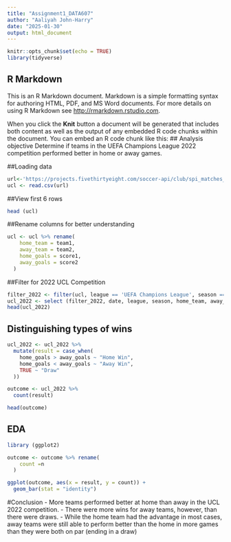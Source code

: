 ```yaml
---
title: "Assignment1_DATA607"
author: "Aaliyah John-Harry"
date: "2025-01-30"
output: html_document
---
```


```r
knitr::opts_chunk$set(echo = TRUE)
library(tidyverse)
```

## R Markdown

This is an R Markdown document. Markdown is a simple formatting syntax for authoring HTML, PDF, and MS Word documents. For more details on using R Markdown see <http://rmarkdown.rstudio.com>.

When you click the **Knit** button a document will be generated that includes both content as well as the output of any embedded R code chunks within the document. You can embed an R code chunk like this:
## Analysis objective
Determine if teams in the UEFA Champions League 2022 competition performed better in home or away games.

##Loading data
```r
url<-'https://projects.fivethirtyeight.com/soccer-api/club/spi_matches_latest.csv'
ucl <- read.csv(url)
```

##View first 6 rows
```r
head (ucl)
```
##Rename columns for better understanding
```r
ucl <- ucl %>% rename(
    home_team = team1,
    away_team = team2,
    home_goals = score1,
    away_goals = score2
  )
```

##Filter for 2022 UCL Competition
```r
filter_2022 <- filter(ucl, league == 'UEFA Champions League', season == 2022) 
ucl_2022 <- select (filter_2022, date, league, season, home_team, away_team, home_goals, away_goals)
head(ucl_2022)
```

## Distinguishing types of wins
```r
ucl_2022 <- ucl_2022 %>%
  mutate(result = case_when(
    home_goals > away_goals ~ "Home Win",
    home_goals < away_goals ~ "Away Win",
    TRUE ~ "Draw"
  ))

outcome <- ucl_2022 %>%
  count(result)

head(outcome)
```
## EDA
```r
library (ggplot2)

outcome <- outcome %>% rename(
    count =n
  )

ggplot(outcome, aes(x = result, y = count)) +
  geom_bar(stat = "identity")
```

#Conclusion
  - More teams performed better at home than away in the UCL 2022 competition.
  - There were more wins for away teams, however, than there were draws. 
  - While the home team had the advantage in most cases, away teams were still able to perform better than the home in more games than they were both on par (ending in a draw)


